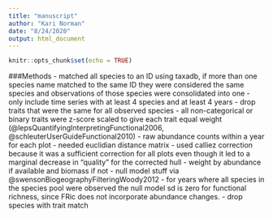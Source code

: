 ```yaml
---
title: "manuscript"
author: "Kari Norman"
date: "8/24/2020"
output: html_document
---
```


```r
knitr::opts_chunk$set(echo = TRUE)
```

###Methods
- matched all species to an ID using taxadb, if more than one species name matched to the same ID they were considered the same species and observations of those species were consolidated into one
- only include time series with at least 4 species and at least 4 years
- drop traits that were the same for all observed species
- all non-categorical or binary traits were z-score scaled to give each trait equal weight (@lepsQuantifyingInterpretingFunctional2006, @schleuterUserGuideFunctional2010)
- raw abundance counts within a year for each plot
- needed euclidian distance matrix - used calliez correction because it was a sufficient correction for all plots even though it led to a marginal decrease in "quality" for the corrected hull
- weight by abundance if available and biomass if not
- null model stuff via @swensonBiogeographyFilteringWoody2012
- for years where all species in the species pool were observed the null model sd is zero for functional richness, since FRic does not incorporate abundance changes. 
- drop species with trait match
